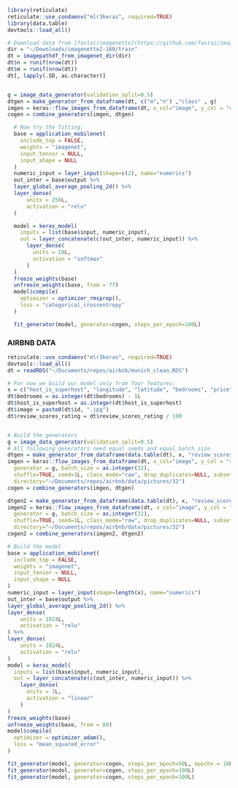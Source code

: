 ```r
library(reticulate)
reticulate::use_condaenv("mlr3keras", required=TRUE)
library(data.table)
devtools::load_all()

# Download data from [fastai/imagenette](https://github.com/fastai/imagenette)  and adjust path
dir = "~/Downloads/imagenette2-160/train"
dt = imagepathdf_from_imagenet_dir(dir)
dt$n = runif(nrow(dt))
dt$m = runif(nrow(dt))
dt[, lapply(.SD, as.character)]


g = image_data_generator(validation_split=0.5)
dtgen = make_generator_from_dataframe(dt, c("m","n") ,"class" , g)
imgen = keras::flow_images_from_dataframe(dt, x_col="image", y_col = "class", generator = g, batch_size = as.integer(32), shuffle=TRUE, seed=1L)
cogen = combine_generators(imgen, dtgen)
```



```r
  # Now try the fitting:
  base = application_mobilenet(
    include_top = FALSE,
    weights = "imagenet",
    input_tensor = NULL,
    input_shape = NULL
  )
  numeric_input = layer_input(shape=c(2), name="numerics")
  out_inter = base$output %>%
  layer_global_average_pooling_2d() %>%
  layer_dense(
      units = 256L,
      activation = "relu"
  )

  model = keras_model(
    inputs = list(base$input, numeric_input),
    out = layer_concatenate(c(out_inter, numeric_input)) %>%
      layer_dense(
        units = 10L,
        activation = "softmax"
      )
  )
  freeze_weights(base)
  unfreeze_weights(base, from = 77)
  model$compile(
    optimizer = optimizer_rmsprop(),
    loss = "categorical_crossentropy"
  )

  fit_generator(model, generator=cogen, steps_per_epoch=100L)
```



### AIRBNB DATA


```r
reticulate::use_condaenv("mlr3keras", required=TRUE)
devtools::load_all()
dt = readRDS("~/Documents/repos/airbnb/munich_clean.RDS")

# For now we build our model only from four features:
x = c("host_is_superhost", "longitude", "latitude", "bedrooms", "price")
dt$bedrooms = as.integer(dt$bedrooms) - 1L
dt$host_is_superhost = as.integer(dt$host_is_superhost)
dt$image = paste0(dt$id, ".jpg")
dt$review_scores_rating = dt$review_scores_rating / 100


# Build the generators
g = image_data_generator(validation_split=0.5)
# All following generators need equal seeds and equal batch_size.
dtgen = make_generator_from_dataframe(data.table(dt), x, "review_scores_rating" , g, shuffle=TRUE, seed=1L, subset="training")
imgen = keras::flow_images_from_dataframe(dt, x_col="image", y_col = "review_scores_rating",
  generator = g, batch_size = as.integer(32),
  shuffle=TRUE, seed=1L, class_mode="raw", drop_duplicates=NULL, subset="training",
  directory="~/Documents/repos/airbnb/data/pictures/32")
cogen = combine_generators(imgen, dtgen)

dtgen2 = make_generator_from_dataframe(data.table(dt), x, "review_scores_rating" , g, shuffle=TRUE, seed=1L, subset="validation")
imgen2 = keras::flow_images_from_dataframe(dt, x_col="image", y_col = "review_scores_rating",
  generator = g, batch_size = as.integer(32),
  shuffle=TRUE, seed=1L, class_mode="raw", drop_duplicates=NULL, subset="validation",
  directory="~/Documents/repos/airbnb/data/pictures/32")
cogen2 = combine_generators(imgen2, dtgen2)

# Build the model
base = application_mobilenet(
  include_top = FALSE,
  weights = "imagenet",
  input_tensor = NULL,
  input_shape = NULL
)
numeric_input = layer_input(shape=length(x), name="numerics")
out_inter = base$output %>%
layer_global_average_pooling_2d() %>%
layer_dense(
    units = 1024L,
    activation = "relu"
) %>%
layer_dense(
    units = 1024L,
    activation = "relu"
)
model = keras_model(
  inputs = list(base$input, numeric_input),
  out = layer_concatenate(c(out_inter, numeric_input)) %>%
    layer_dense(
      units = 1L,
      activation = "linear"
    )
)
freeze_weights(base)
unfreeze_weights(base, from = 80)
model$compile(
  optimizer = optimizer_adam(),
  loss = "mean_squared_error"
)

fit_generator(model, generator=cogen, steps_per_epoch=50L, epochs = 10L, validation_data=cogen2, validation_steps=50L)
fit_generator(model, generator=cogen, steps_per_epoch=100L)
fit_generator(model, generator=cogen, steps_per_epoch=100L)
```